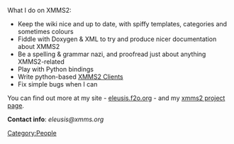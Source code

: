 What I do on XMMS2:

* Keep the wiki nice and up to date, with spiffy templates, categories and sometimes colours
* Fiddle with Doxygen & XML to try and produce nicer documentation about XMMS2
* Be a spelling & grammar nazi, and proofread just about anything XMMS2-related
* Play with Python bindings
* Write python-based [[XMMS2 Clients]]
* Fix simple bugs when I can

You can find out more at my site - [http://eleusis.f2o.org eleusis.f2o.org] - and my [http://eleusis.f2o.org/projects/xmms2/ xmms2 project page].

'''Contact info''': ''eleusis@xmms.org''

[[Category:People]]